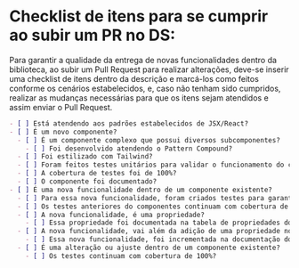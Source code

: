 
<Meta title="Guias/Como validar novas implementações?" />

# Checklist de itens para se cumprir ao subir um PR no DS:
  
Para garantir a qualidade da entrega de novas funcionalidades dentro da biblioteca, 
ao subir um Pull Request para realizar alterações, deve-se inserir uma checklist de 
itens dentro da descrição e marcá-los como feitos conforme os cenários estabelecidos, 
e, caso não tenham sido cumpridos, realizar as mudanças necessárias para que os itens 
sejam atendidos e assim enviar o Pull Request.

```markdown
- [ ] Está atendendo aos padrões estabelecidos de JSX/React?
- [ ] É um novo componente?
  - [ ] É um componente complexo que possui diversos subcomponentes?
    - [ ] Foi desenvolvido atendendo o Pattern Compound?
  - [ ] Foi estilizado com Tailwind?
  - [ ] Foram feitos testes unitários para validar o funcionamento do componente?
  - [ ] A cobertura de testes foi de 100%?
  - [ ] O componente foi documentado?
- [ ] É uma nova funcionalidade dentro de um componente existente?
  - [ ] Para essa nova funcionalidade, foram criados testes para garantir que esteja atendendo aos cenários estabelecidos?
  - [ ] Os testes anteriores do componentes continuam com cobertura de 100% após a implementação dessa nova funcionalidade?
  - [ ] A nova funcionalidade, é uma propriedade?
    - [ ] Essa propriedade foi documentada na tabela de propriedades do componente?
  - [ ] A nova funcionalidade, vai além da adição de uma propriedade nova, e exige um pouco mais de configuração?
    - [ ] Essa nova funcionalidade, foi incrementada na documentação do componente?
  - [ ] É uma alteração ou ajuste dentro de um componente existente?
    - [ ] Os testes continuam com cobertura de 100%?
```
